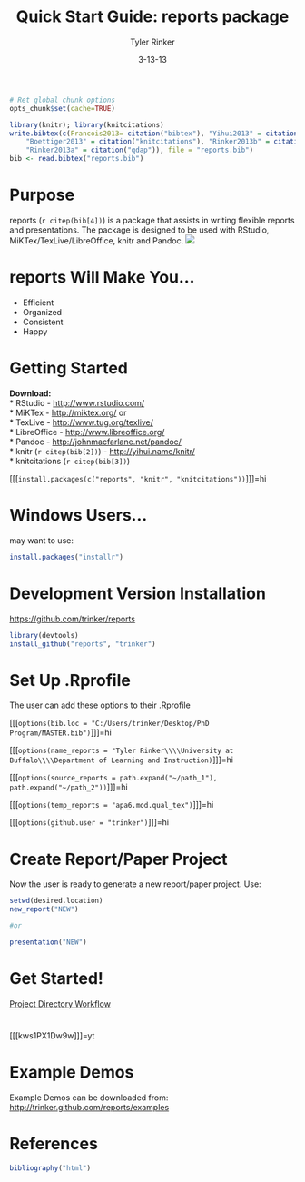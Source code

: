 % Quick Start Guide: reports package
% Tyler Rinker
% 3-13-13

```r
# Ret global chunk options
opts_chunk$set(cache=TRUE)

library(knitr); library(knitcitations)
write.bibtex(c(Francois2013= citation("bibtex"), "Yihui2013" = citation("knitr"), 
    "Boettiger2013" = citation("knitcitations"), "Rinker2013b" = citation("reports"), 
    "Rinker2013a" = citation("qdap")), file = "reports.bib")
bib <- read.bibtex("reports.bib")
```

# Purpose
reports (`r citep(bib[4])`) is a package that assists in writing flexible reports
and presentations.  The package is designed to be used with RStudio,
MiKTex/TexLive/LibreOffice, knitr and Pandoc. 
![](https://dl.dropbox.com/u/61803503/packages/reports.JPG)

# reports Will Make You...
- Efficient    
- Organized    
- Consistent     
- Happy    

# Getting Started
**Download:**    
* RStudio - [http://www.rstudio.com/](http://www.rstudio.com/)       
* MiKTex - [http://miktex.org/](http://miktex.org/) or    
* TexLive - [http://www.tug.org/texlive/](http://www.tug.org/texlive/)   
* LibreOffice - [http://www.libreoffice.org/](http://www.libreoffice.org/)   
* Pandoc - [http://johnmacfarlane.net/pandoc/](http://johnmacfarlane.net/pandoc/)     
* knitr (`r citep(bib[2])`) - [http://yihui.name/knitr/](http://yihui.name/knitr/)     
* knitcitations (`r citep(bib[3])`) 

[[[`install.packages(c("reports", "knitr", "knitcitations"))`]]]=hi


# Windows Users...

may want to use:

```r
install.packages("installr")
```


# Development Version Installation
[https://github.com/trinker/reports](https://github.com/trinker/reports)    
```r
library(devtools)         
install_github("reports", "trinker") 
```

# Set Up .Rprofile

The user can add these options to their .Rprofile       

[[[`options(bib.loc = "C:/Users/trinker/Desktop/PhD Program/MASTER.bib")`]]]=hi    

[[[`options(name_reports = "Tyler Rinker\\\\University at Buffalo\\\\Department of Learning and Instruction)`]]]=hi        

[[[`options(source_reports = path.expand("~/path_1"), path.expand("~/path_2"))`]]]=hi    

[[[`options(temp_reports = "apa6.mod.qual_tex")`]]]=hi     

[[[`options(github.user = "trinker")`]]]=hi          



# Create Report/Paper Project
Now the user is ready to generate a new report/paper project.  Use:    
```r
setwd(desired.location)   
new_report("NEW")

#or

presentation("NEW")
```

# Get Started!

[Project Directory Workflow](https://dl.dropbox.com/u/61803503/report_directory_guide.pdf)    

# 
[[[kws1PX1Dw9w]]]=yt


# Example Demos
Example Demos can be downloaded from:    
[http://trinker.github.com/reports/examples](http://trinker.github.com/reports/examples)

# References
```r
bibliography("html") 
```

